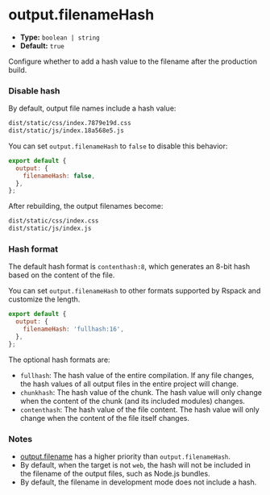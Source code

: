 # output.filenameHash

- **Type:** `boolean | string`
- **Default:** `true`

Configure whether to add a hash value to the filename after the production build.

### Disable hash

By default, output file names include a hash value:

```bash
dist/static/css/index.7879e19d.css
dist/static/js/index.18a568e5.js
```

You can set `output.filenameHash` to `false` to disable this behavior:

```js
export default {
  output: {
    filenameHash: false,
  },
};
```

After rebuilding, the output filenames become:

```bash
dist/static/css/index.css
dist/static/js/index.js
```

### Hash format

The default hash format is `contenthash:8`, which generates an 8-bit hash based on the content of the file.

You can set `output.filenameHash` to other formats supported by Rspack and customize the length.

```js
export default {
  output: {
    filenameHash: 'fullhash:16',
  },
};
```

The optional hash formats are:

- `fullhash`: The hash value of the entire compilation. If any file changes, the hash values of all output files in the entire project will change.
- `chunkhash`: The hash value of the chunk. The hash value will only change when the content of the chunk (and its included modules) changes.
- `contenthash`: The hash value of the file content. The hash value will only change when the content of the file itself changes.

### Notes

- [output.filename](/config/output/filename) has a higher priority than `output.filenameHash`.
- By default, when the target is not `web`, the hash will not be included in the filename of the output files, such as Node.js bundles.
- By default, the filename in development mode does not include a hash.
